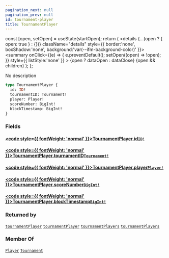 ```yaml
---
pagination_next: null
pagination_prev: null
id: tournament-player
title: TournamentPlayer
---
```









  const [open, setOpen] = useState(startOpen);
  return (
    <details {...(open ? { open: true } : {})} className="details" style={{ border:'none', boxShadow:'none', background:'var(--ifm-background-color)' }}>
      <summary
        onClick={(e) => {
          e.preventDefault();
          setOpen((open) => !open);
        }}
        style={{ listStyle:'none' }}
      >
      {open ? dataOpen : dataClose}
      </summary>
      {open && children}
    </details>
  );
};








No description


```graphql
type TournamentPlayer {
  id: ID!
  tournamentID: Tournament!
  player: Player!
  scoreNumber: BigInt!
  blockTimestamp: BigInt!
}
```




### Fields

#### [<code style={{ fontWeight: 'normal' }}>TournamentPlayer.<b>id</b></code>](#)<Bullet />[`ID!`](/subgraph/scalars/id) <Badge class="badge badge--secondary" text="non-null"/> <Badge class="badge badge--secondary" text="scalar"/> 
> 
> 
> 
> 

#### [<code style={{ fontWeight: 'normal' }}>TournamentPlayer.<b>tournamentID</b></code>](#)<Bullet />[`Tournament!`](/subgraph/objects/tournament) <Badge class="badge badge--secondary" text="non-null"/> <Badge class="badge badge--secondary" text="object"/> 
> 
> 
> 
> 

#### [<code style={{ fontWeight: 'normal' }}>TournamentPlayer.<b>player</b></code>](#)<Bullet />[`Player!`](/subgraph/objects/player) <Badge class="badge badge--secondary" text="non-null"/> <Badge class="badge badge--secondary" text="object"/> 
> 
> 
> 
> 

#### [<code style={{ fontWeight: 'normal' }}>TournamentPlayer.<b>scoreNumber</b></code>](#)<Bullet />[`BigInt!`](/subgraph/scalars/big-int) <Badge class="badge badge--secondary" text="non-null"/> <Badge class="badge badge--secondary" text="scalar"/> 
> 
> 
> 
> 

#### [<code style={{ fontWeight: 'normal' }}>TournamentPlayer.<b>blockTimestamp</b></code>](#)<Bullet />[`BigInt!`](/subgraph/scalars/big-int) <Badge class="badge badge--secondary" text="non-null"/> <Badge class="badge badge--secondary" text="scalar"/> 
> 
> 
> 
> 



### Returned by

[`tournamentPlayer`](/subgraph/queries/tournament-player)  <Badge class="badge badge--secondary" text="query"/><Bullet />[`tournamentPlayer`](/subgraph/subscriptions/tournament-player)  <Badge class="badge badge--secondary" text="subscription"/><Bullet />[`tournamentPlayers`](/subgraph/queries/tournament-players)  <Badge class="badge badge--secondary" text="query"/><Bullet />[`tournamentPlayers`](/subgraph/subscriptions/tournament-players)  <Badge class="badge badge--secondary" text="subscription"/>

### Member Of

[`Player`](/subgraph/objects/player)  <Badge class="badge badge--secondary" text="object"/><Bullet />[`Tournament`](/subgraph/objects/tournament)  <Badge class="badge badge--secondary" text="object"/>

